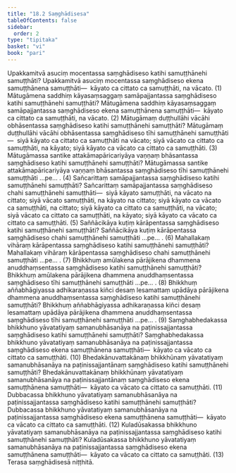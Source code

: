 ```yaml
---
title: "18.2 Saṃghādisesa"
tableOfContents: false
sidebar:
  order: 2
type: "tipitaka"
basket: "vi"
book: "pari"
---
```



<DynamicBreadcrumb />

<Division number="471" book="pari">

<Paragraph number="2206" book="pari">
Upakkamitvā asuciṃ mocentassa saṃghādiseso katihi samuṭṭhānehi samuṭṭhāti? Upakkamitvā asuciṃ mocentassa saṃghādiseso ekena samuṭṭhānena samuṭṭhāti—  kāyato ca cittato ca samuṭṭhāti, na vācato. (1)
</Paragraph>

<Paragraph number="2207" book="pari">
Mātugāmena saddhiṃ kāyasaṃsaggaṃ samāpajjantassa saṃghādiseso katihi samuṭṭhānehi samuṭṭhāti? Mātugāmena saddhiṃ kāyasaṃsaggaṃ samāpajjantassa saṃghādiseso ekena samuṭṭhānena samuṭṭhāti—  kāyato ca cittato ca samuṭṭhāti, na vācato. (2)
</Paragraph>

<Paragraph number="2208" book="pari">
Mātugāmaṃ duṭṭhullāhi vācāhi obhāsentassa saṃghādiseso katihi samuṭṭhānehi samuṭṭhāti? Mātugāmaṃ duṭṭhullāhi vācāhi obhāsentassa saṃghādiseso tīhi samuṭṭhānehi samuṭṭhāti—  siyā kāyato ca cittato ca samuṭṭhāti na vācato; siyā vācato ca cittato ca samuṭṭhāti, na kāyato; siyā kāyato ca vācato ca cittato ca samuṭṭhāti. (3)
</Paragraph>

<Paragraph number="2209" book="pari">
Mātugāmassa santike attakāmapāricariyāya vaṇṇaṃ bhāsantassa saṃghādiseso katihi samuṭṭhānehi samuṭṭhāti? Mātugāmassa santike attakāmapāricariyāya vaṇṇaṃ bhāsantassa saṃghādiseso tīhi samuṭṭhānehi samuṭṭhāti …pe… . (4)
</Paragraph>

<Paragraph number="2210" book="pari">
Sañcarittaṃ samāpajjantassa saṃghādiseso katihi samuṭṭhānehi samuṭṭhāti? Sañcarittaṃ samāpajjantassa saṃghādiseso chahi samuṭṭhānehi samuṭṭhāti—  siyā kāyato samuṭṭhāti, na vācato na cittato; siyā vācato samuṭṭhāti, na kāyato na cittato; siyā kāyato ca vācato ca samuṭṭhāti, na cittato; siyā kāyato ca cittato ca samuṭṭhāti, na vācato; siyā vācato ca cittato ca samuṭṭhāti, na kāyato; siyā kāyato ca vācato ca cittato ca samuṭṭhāti. (5)
</Paragraph>

<Paragraph number="2211" book="pari">
Saññācikāya kuṭiṃ kārāpentassa saṃghādiseso katihi samuṭṭhānehi samuṭṭhāti? Saññācikāya kuṭiṃ kārāpentassa saṃghādiseso chahi samuṭṭhānehi samuṭṭhāti …pe… . (6)
</Paragraph>

<Paragraph number="2212" book="pari">
Mahallakaṃ vihāraṃ kārāpentassa saṃghādiseso katihi samuṭṭhānehi samuṭṭhāti? Mahallakaṃ vihāraṃ kārāpentassa saṃghādiseso chahi samuṭṭhānehi samuṭṭhāti …pe… . (7)
</Paragraph>

<Paragraph number="2213" book="pari">
Bhikkhuṃ amūlakena pārājikena dhammena anuddhaṃsentassa saṃghādiseso katihi samuṭṭhānehi samuṭṭhāti? Bhikkhuṃ amūlakena pārājikena dhammena anuddhaṃsentassa saṃghādiseso tīhi samuṭṭhānehi samuṭṭhāti …pe… . (8)
</Paragraph>

<Paragraph number="2214" book="pari">
Bhikkhuṃ aññabhāgiyassa adhikaraṇassa kiñci desaṃ lesamattaṃ upādāya pārājikena dhammena anuddhaṃsentassa saṃghādiseso katihi samuṭṭhānehi samuṭṭhāti? Bhikkhuṃ aññabhāgiyassa adhikaraṇassa kiñci desaṃ lesamattaṃ upādāya pārājikena dhammena anuddhaṃsentassa saṃghādiseso tīhi samuṭṭhānehi samuṭṭhāti …pe… . (9)
</Paragraph>

<Paragraph number="2215" book="pari">
Saṃghabhedakassa bhikkhuno yāvatatiyaṃ samanubhāsanāya na paṭinissajjantassa saṃghādiseso katihi samuṭṭhānehi samuṭṭhāti? Saṃghabhedakassa bhikkhuno yāvatatiyaṃ samanubhāsanāya na paṭinissajjantassa saṃghādiseso ekena samuṭṭhānena samuṭṭhāti—  kāyato ca vācato ca cittato ca samuṭṭhāti. (10)
</Paragraph>

<Paragraph number="2216" book="pari">
Bhedakānuvattakānaṃ bhikkhūnaṃ yāvatatiyaṃ samanubhāsanāya na paṭinissajjantānaṃ saṃghādiseso katihi samuṭṭhānehi samuṭṭhāti? Bhedakānuvattakānaṃ bhikkhūnaṃ yāvatatiyaṃ samanubhāsanāya na paṭinissajjantānaṃ saṃghādiseso ekena samuṭṭhānena samuṭṭhāti—  kāyato ca vācato ca cittato ca samuṭṭhāti. (11)
</Paragraph>

<Paragraph number="2217" book="pari">
Dubbacassa bhikkhuno yāvatatiyaṃ samanubhāsanāya na paṭinissajjantassa saṃghādiseso katihi samuṭṭhānehi samuṭṭhāti? Dubbacassa bhikkhuno yāvatatiyaṃ samanubhāsanāya na paṭinissajjantassa saṃghādiseso ekena samuṭṭhānena samuṭṭhāti—  kāyato ca vācato ca cittato ca samuṭṭhāti. (12)
</Paragraph>

<Paragraph number="2218" book="pari">
Kuladūsakassa bhikkhuno yāvatatiyaṃ samanubhāsanāya na paṭinissajjantassa saṃghādiseso katihi samuṭṭhānehi samuṭṭhāti? Kuladūsakassa bhikkhuno yāvatatiyaṃ samanubhāsanāya na paṭinissajjantassa saṃghādiseso ekena samuṭṭhānena samuṭṭhāti—  kāyato ca vācato ca cittato ca samuṭṭhāti. (13)

</Paragraph>
</Division>

<Paragraph number="2219" type="center" book="pari">
Terasa saṃghādisesā niṭṭhitā.
</Paragraph>
